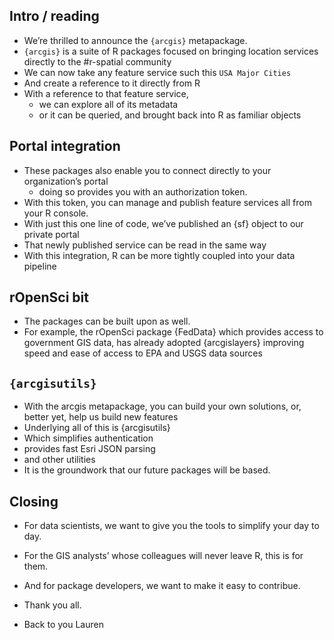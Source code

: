 ## Intro / reading

- We're thrilled to announce the `{arcgis}` metapackage.
- `{arcgis}` is a suite of R packages focused on bringing location services directly to the #r-spatial community
- We can now take any feature service such this `USA Major Cities`
- And create a reference to it directly from R
- With a reference to that feature service,
    - we can explore all of its metadata
    - or it can be queried, and brought back into R as familiar objects

## Portal integration

- These packages also enable you to connect directly to your organization's portal
    - doing so provides you with an authorization token.
- With this token, you can manage and publish feature services all from your R console.
- With just this one line of code, we've published an {sf} object to our private portal
- That newly published service can be read in the same way
- With this integration, R can be more tightly coupled into your data pipeline

## rOpenSci bit

- The packages can be built upon as well.
- For example, the rOpenSci package {FedData} which provides access to government GIS data, has already adopted {arcgislayers} improving speed and ease of access to EPA and USGS data sources

## `{arcgisutils}`

- With the arcgis metapackage, you can build your own solutions, or, better yet, help us build new features
- Underlying all of this is {arcgisutils}
- Which simplifies authentication
- provides fast Esri JSON parsing
- and other utilities
- It is the groundwork that our future packages will be based.

## Closing

- For data scientists, we want to give you the tools to simplify your day to day.
- For the GIS analysts' whose colleagues will never leave R, this is for them.
- And for package developers, we want to make it easy to contribue.

- Thank you all.
- Back to you Lauren
